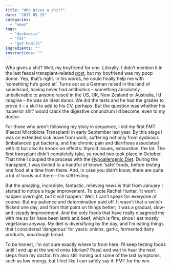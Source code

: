 ```yaml
---
title: "Who gives a shit?"
date: "2017-05-19"
categories: 
  - "news"
tags: 
  - "dysbiosis"
  - "fmt"
  - "gut-health"
ingredients: ""
instructions: ""
---
```


Who gives a shit? Well, my boyfriend for one. Literally. I didn’t mention it in the last faecal transplant-related [post](http://cookingwithnothing.com/im-down-with-fmt/), but my boyfriend was my poop donor. Yep, that’s right. In his words, he could finally help me with ‘something he’s good at’. Turns out as a German raised in the land of sauerkraut, having never had antibiotics – something absolutely unbelievable to anyone raised in the US, UK, New Zealand or Australia, I’d imagine – he was an ideal donor. We did the tests and he had the grades to prove it – a skill to add to his CV, perhaps. But the question was whether his ‘superior shit’ would crack the digestive conundrum I’d become, even to my doctor.

For those who aren’t following my story in sequence, I did my first FMT (Faecal Microbiota Transplant) in early September last year. By this stage I was on extended sick leave from work, suffering not only from dysbiosis (imbalanced gut bacteria, and the chronic pain and diarrhoea associated with it) but also its knock-on effects: thyroid issues, exhaustion, the lot. The first transplant didn’t completely take, so round two took place in October. That time I coupled the process with the [Hypoallergenic Diet](http://t.umblr.com/redirect?z=http%3A%2F%2Fhypoallergenicdiet.com%2F&t=ZGNkZDg3YjMzM2JhOTFmM2EwY2VlOWUzNTYwZWUzYzQ1M2RlNGJkNCxrelhOVTREcQ%3D%3D&b=t%3AVOYglxJ9sBHW8BFVroDfxQ&p=http%3A%2F%2Fcookingwithnothing.com%2Fpost%2F160840873436%2Fwho-gives-a-shit&m=1). During the transplant, I was limited to a handful of known ‘safe’ foods, before testing one food at a time from there. And, in case you didn’t know, there are quite a lot of foods out there – I’m _still_ testing.

But the amazing, incredible, fantastic, relieving news is that from January I started to notice a _huge_ improvement. To quote Rachel Hunter, ‘It won’t happen overnight, but it will happen.’ Well, I can’t speak for everyone of course. But my patience and determination paid off. It wasn’t that a switch flicked one day, and from that point on things better; it was a gradual, slow-and-steady improvement. And the only foods that have really disagreed me with me so far have been lamb and beef, which is fine, since I eat mostly vegetarian anyway. My diet is diversifying by the day, and I’m eating things that I considered ‘dangerous’ for years: onions, garlic, fermented dairy products, sourdough bread.

To be honest, I’m not sure exactly where to from here. I’ll keep testing foods until I end up at the weird ones (durian? Pass) and wait to hear the next steps from my doctor. I’m also still ironing out some of the last symptoms, such as low energy, but I feel like I can safely say it: FMT for the win.
